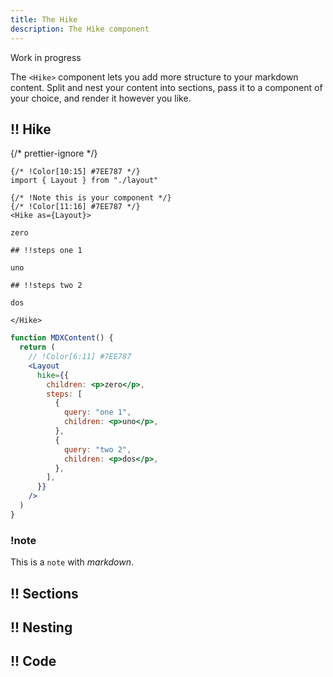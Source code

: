 ```yaml
---
title: The Hike
description: The Hike component
---
```



Work in progress

The `<Hike>` component lets you add more structure to your markdown content. Split and nest your content into sections, pass it to a component of your choice, and render it however you like.

<Hike as={HikeGuide}>

## !! Hike

{/* prettier-ignore */}
```mdx !! You write this content
{/* !Color[10:15] #7EE787 */}
import { Layout } from "./layout"

{/* !Note this is your component */}
{/* !Color[11:16] #7EE787 */}
<Hike as={Layout}>

zero

## !!steps one 1

uno

## !!steps two 2

dos

</Hike>
```

```jsx !! CodeHike generates this JSX
function MDXContent() {
  return (
    // !Color[6:11] #7EE787
    <Layout
      hike={{
        children: <p>zero</p>,
        steps: [
          {
            query: "one 1",
            children: <p>uno</p>,
          },
          {
            query: "two 2",
            children: <p>dos</p>,
          },
        ],
      }}
    />
  )
}
```

### !note

This is a `note` with _markdown_.

## !! Sections

## !! Nesting

## !! Code

</Hike>
